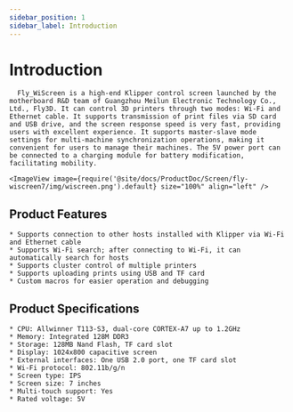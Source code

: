 ```yaml
---
sidebar_position: 1
sidebar_label: Introduction
---
```




# Introduction

      Fly_WiScreen is a high-end Klipper control screen launched by the motherboard R&D team of Guangzhou Meilun Electronic Technology Co., Ltd., Fly3D. It can control 3D printers through two modes: Wi-Fi and Ethernet cable. It supports transmission of print files via SD card and USB drive, and the screen response speed is very fast, providing users with excellent experience. It supports master-slave mode settings for multi-machine synchronization operations, making it convenient for users to manage their machines. The 5V power port can be connected to a charging module for battery modification, facilitating mobility.

    <ImageView image={require('@site/docs/ProductDoc/Screen/fly-wiscreen7/img/wiscreen.png').default} size="100%" align="left" />

## Product Features

    * Supports connection to other hosts installed with Klipper via Wi-Fi and Ethernet cable
    * Supports Wi-Fi search; after connecting to Wi-Fi, it can automatically search for hosts
    * Supports cluster control of multiple printers
    * Supports uploading prints using USB and TF card
    * Custom macros for easier operation and debugging

## Product Specifications

    * CPU: Allwinner T113-S3, dual-core CORTEX-A7 up to 1.2GHz
    * Memory: Integrated 128M DDR3
    * Storage: 128MB Nand Flash, TF card slot
    * Display: 1024x800 capacitive screen
    * External interfaces: One USB 2.0 port, one TF card slot
    * Wi-Fi protocol: 802.11b/g/n
    * Screen type: IPS
    * Screen size: 7 inches
    * Multi-touch support: Yes
    * Rated voltage: 5V